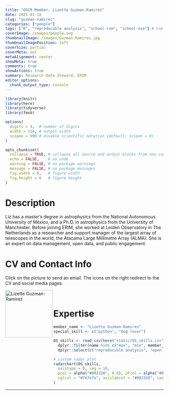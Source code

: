 ```yaml
---
title: "OSCR Member: Lizette Guzman-Ramirez"
date: 2021-01-18
slug: "guzman-ramirez"
categories: ["people"]
tags: ["R", "reproducible analysis", "school-rsm", "school-ese"] # top 3 categories + unique + school
coverImage: /images/people.svg
thumbnailImage: /images/Guzman-Ramirez.jpg
thumbnailImagePosition: left
coverSize: partial
coverMeta: out
metaAlignment: center
showMeta: true
comments: true
showActions: true
summary: Research Data Steward, ERIM
editor_options: 
  chunk_output_type: console
---
```


```r

library(knitr)
library(here)
library(tidyverse)
library(fmsb)

options(
  digits = 4,  # number of digits
  width = 120, # output width
  scipen = 999 # disable scientific notation (default: scipen = 0)
)

opts_chunk$set(
  collapse = TRUE, # collapse all source and output blocks from one code chunk into a single block
  echo = FALSE,    # no code
  warning = FALSE, # no package warnings
  message = FALSE, # no package messages
  fig.width = 6,   # figure width
  fig.height = 6   # figure height
)

```

# Description

Liz has a master's degree in astrophysics from the National Autonomous University of Mexico, and a Ph.D. in astrophysics from the University of Manchester. Before joining ERIM, she worked at Leiden Observatory in The Netherlands as a researcher and support manager of the largest array of telescopes in the world, the Atacama Large Millimetre Array (ALMA). She is an expert on data management, open data, and public engagement.
 
# CV and Contact Info

Click on the picture to send an email. The icons on the right redirect to the CV and social media pages.

<!-- EMAIL -->
<p>
  <a href="mailto:guzmanramirez@rsm.nl">
  <img border="0" alt="Lizette Guzman-Ramirez" src="/images/Guzman-Ramirez.jpg" width="150" height="150" align="left">
  </a>
</p>

<!-- CV -->
<p align="center">
  <a href="https://www.linkedin.com/in/drlizguzman/detail/overlay-view/urn:li:fsd_profileTreasuryMedia:(ACoAACL60XMBusr9eaNyq7WSPKw2F6fU5NXryIk,1610799461515)/" class="fa fa-file fa-2x" style="color:#00B969;">
  </a>
</p>

<!-- LINKEDIN -->
<p align="center">
  <a href="https://nl.linkedin.com/in/drlizguzman" class="fa fa-linkedin fa-2x" style="color:#000000;">
  </a>
</p>

<!-- ORCID -->
<p align="center">
  <a href="https://orcid.org/0000-0001-5668-3021" class="ai ai-orcid fa-2x" style="color:#000000;">
  </a>
</p>

<BR>

# Expertise

```r

member_name <- "Lizette Guzman-Ramirez"
special_skill <- c("python", "dog lover")

OS_skills <- read_csv(here("static/OS_skills.csv")) %>%
  dplyr::filter(name %in% c("max", "min", member_name)) %>%
  dplyr::select(c("reproducible analysis", "open source software", all_of(special_skill), "data management", "open access", "data sharing", "preregistration"))

# custom radar plot
radarchart(OS_skills,
  axistype = 0, seg = 10,
  pcol = alpha("#002328", 0.8), pfcol = alpha("#00B969", 0.6), plwd = 4, centerzero = TRUE, # polygon
  cglcol = "#7e7e7e", axislabcol = "#002328", caxislabels = seq(0, 10, 2), cglwd = 0.8 # grid
)

```

***


